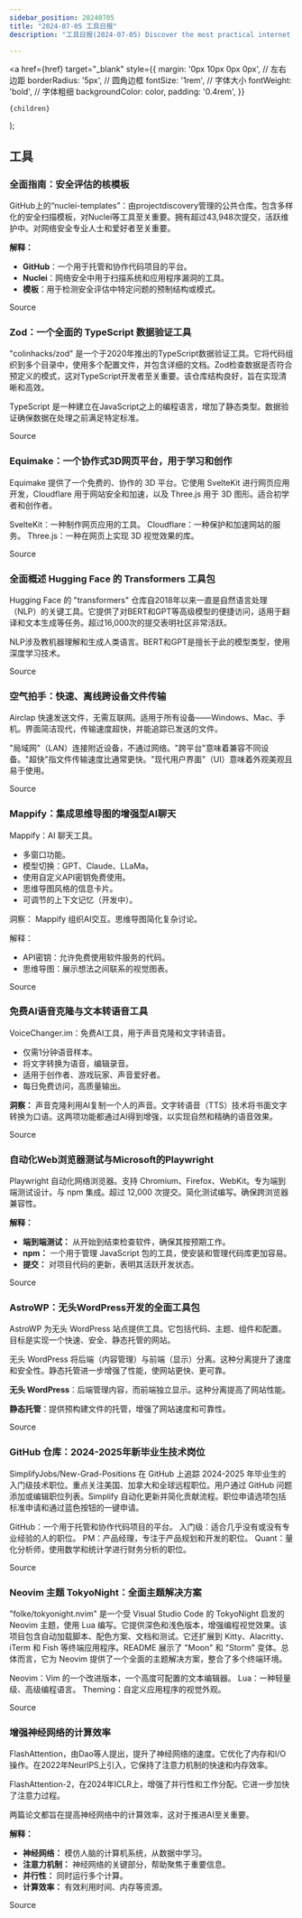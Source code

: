 ```yaml
---
sidebar_position: 20240705
title: "2024-07-05 工具日报"
description: "工具日报(2024-07-05) Discover the most practical internet software, AI tools, and products of 2024 through the Tools Daily!"

---
```



  <a
    href={href}
    target="_blank"
    style={{
      margin: '0px 10px 0px 0px', // 左右边距
      borderRadius: '5px', // 圆角边框
      fontSize: '1rem', // 字体大小
      fontWeight: 'bold', // 字体粗细
      backgroundColor: color,
      padding: '0.4rem',
    }}
  >
    {children}
  </a>
);


## 工具

### 全面指南：安全评估的核模板

GitHub上的“nuclei-templates”：由projectdiscovery管理的公共仓库。包含多样化的安全扫描模板，对Nuclei等工具至关重要。拥有超过43,948次提交，活跃维护中。对网络安全专业人士和爱好者至关重要。

**解释：**
- **GitHub**：一个用于托管和协作代码项目的平台。
- **Nuclei**：网络安全中用于扫描系统和应用程序漏洞的工具。
- **模板**：用于检测安全评估中特定问题的预制结构或模式。

<Link href="https://github.com/projectdiscovery/nuclei-templates" color="#B0C4DE">Source</Link>

### Zod：一个全面的 TypeScript 数据验证工具

"colinhacks/zod" 是一个于2020年推出的TypeScript数据验证工具。它将代码组织到多个目录中，使用多个配置文件，并包含详细的文档。Zod检查数据是否符合预定义的模式，这对TypeScript开发者至关重要。该仓库结构良好，旨在实现清晰和高效。

TypeScript 是一种建立在JavaScript之上的编程语言，增加了静态类型。数据验证确保数据在处理之前满足特定标准。

<Link href="https://github.com/colinhacks/zod" color="#B0C4DE">Source</Link>

### Equimake：一个协作式3D网页平台，用于学习和创作

Equimake 提供了一个免费的、协作的 3D 平台。它使用 SvelteKit 进行网页应用开发，Cloudflare 用于网站安全和加速，以及 Three.js 用于 3D 图形。适合初学者和创作者。

SvelteKit：一种制作网页应用的工具。
Cloudflare：一种保护和加速网站的服务。
Three.js：一种在网页上实现 3D 视觉效果的库。

<Link href="https://www.producthunt.com/posts/equimake" color="#B0C4DE">Source</Link>

### 全面概述 Hugging Face 的 Transformers 工具包

Hugging Face 的 "transformers" 仓库自2018年以来一直是自然语言处理（NLP）的关键工具。它提供了对BERT和GPT等高级模型的便捷访问，适用于翻译和文本生成等任务。超过16,000次的提交表明社区非常活跃。

NLP涉及教机器理解和生成人类语言。BERT和GPT是擅长于此的模型类型，使用深度学习技术。

<Link href="https://github.com/huggingface/transformers" color="#B0C4DE">Source</Link>

### 空气拍手：快速、离线跨设备文件传输

Airclap 快速发送文件，无需互联网。适用于所有设备——Windows、Mac、手机。界面简洁现代，传输速度超快，并能追踪已发送的文件。

"局域网"（LAN）连接附近设备，不通过网络。"跨平台"意味着兼容不同设备。"超快"指文件传输速度比通常更快。"现代用户界面"（UI）意味着外观美观且易于使用。

<Link href="https://www.producthunt.com/posts/airclap" color="#B0C4DE">Source</Link>

### Mappify：集成思维导图的增强型AI聊天

Mappify：AI 聊天工具。
- 多窗口功能。
- 模型切换：GPT、Claude、LLaMa。
- 使用自定义API密钥免费使用。
- 思维导图风格的信息卡片。
- 可调节的上下文记忆（开发中）。

洞察：
Mappify 组织AI交互。思维导图简化复杂讨论。

解释：
- API密钥：允许免费使用软件服务的代码。
- 思维导图：展示想法之间联系的视觉图表。

<Link href="https://github.com/ruanyf/weekly/issues/4771" color="#B0C4DE">Source</Link>

### 免费AI语音克隆与文本转语音工具

VoiceChanger.im：免费AI工具，用于声音克隆和文字转语音。
- 仅需1分钟语音样本。
- 将文字转换为语音，编辑录音。
- 适用于创作者、游戏玩家、声音爱好者。
- 每日免费访问，高质量输出。

**洞察：**
声音克隆利用AI复制一个人的声音。文字转语音（TTS）技术将书面文字转换为口语。这两项功能都通过AI得到增强，以实现自然和精确的语音效果。

<Link href="https://github.com/ruanyf/weekly/issues/4775" color="#B0C4DE">Source</Link>

### 自动化Web浏览器测试与Microsoft的Playwright

Playwright 自动化网络浏览器。支持 Chromium、Firefox、WebKit。专为端到端测试设计。与 npm 集成。超过 12,000 次提交。简化测试编写。确保跨浏览器兼容性。

**解释：**
- **端到端测试：** 从开始到结束检查软件，确保其按预期工作。
- **npm：** 一个用于管理 JavaScript 包的工具，使安装和管理代码库更加容易。
- **提交：** 对项目代码的更新，表明其活跃开发状态。

<Link href="https://github.com/microsoft/playwright" color="#B0C4DE">Source</Link>

### AstroWP：无头WordPress开发的全面工具包

AstroWP 为无头 WordPress 站点提供工具。它包括代码、主题、组件和配置。目标是实现一个快速、安全、静态托管的网站。

无头 WordPress 将后端（内容管理）与前端（显示）分离。这种分离提升了速度和安全性。静态托管进一步增强了性能，使网站更快、更可靠。

**无头 WordPress**：后端管理内容，而前端独立显示。这种分离提高了网站性能。

**静态托管**：提供预构建文件的托管，增强了网站速度和可靠性。

<Link href="https://www.producthunt.com/posts/astrowp" color="#B0C4DE">Source</Link>

### GitHub 仓库：2024-2025年新毕业生技术岗位

SimplifyJobs/New-Grad-Positions 在 GitHub 上追踪 2024-2025 年毕业生的入门级技术职位。重点关注美国、加拿大和全球远程职位。用户通过 GitHub 问题添加或编辑职位列表。Simplify 自动化更新并简化贡献流程。职位申请选项包括标准申请和通过蓝色按钮的一键申请。

GitHub：一个用于托管和协作代码项目的平台。
入门级：适合几乎没有或没有专业经验的人的职位。
PM：产品经理，专注于产品规划和开发的职位。
Quant：量化分析师，使用数学和统计学进行财务分析的职位。

<Link href="https://github.com/SimplifyJobs/New-Grad-Positions" color="#B0C4DE">Source</Link>

### Neovim 主题 TokyoNight：全面主题解决方案

"folke/tokyonight.nvim" 是一个受 Visual Studio Code 的 TokyoNight 启发的 Neovim 主题，使用 Lua 编写。它提供深色和浅色版本，增强编程视觉效果。该项目包含自动加载脚本、配色方案、文档和测试。它还扩展到 Kitty、Alacritty、iTerm 和 Fish 等终端应用程序。README 展示了 "Moon" 和 "Storm" 变体。总体而言，它为 Neovim 提供了一个全面的主题解决方案，整合了多个终端环境。

Neovim：Vim 的一个改进版本，一个高度可配置的文本编辑器。
Lua：一种轻量级、高级编程语言。
Theming：自定义应用程序的视觉外观。

<Link href="https://github.com/folke/tokyonight.nvim" color="#B0C4DE">Source</Link>

### 增强神经网络的计算效率

FlashAttention，由Dao等人提出，提升了神经网络的速度。它优化了内存和I/O操作。在2022年NeurIPS上引入，它保持了注意力机制的快速和内存效率。

FlashAttention-2，在2024年ICLR上，增强了并行性和工作分配。它进一步加快了注意力过程。

两篇论文都旨在提高神经网络中的计算效率，这对于推进AI至关重要。

**解释：**
- **神经网络：** 模仿人脑的计算机系统，从数据中学习。
- **注意力机制：** 神经网络的关键部分，帮助聚焦于重要信息。
- **并行性：** 同时运行多个计算。
- **计算效率：** 有效利用时间、内存等资源。

<Link href="https://github.com/Dao-AILab/flash-attention" color="#B0C4DE">Source</Link>

